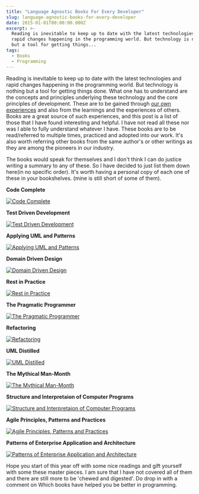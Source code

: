 ```yaml
---
title: "Language Agnostic Books For Every Developer"
slug: language-agnostic-books-for-every-developer
date: 2015-01-01T00:00:00.000Z
excerpt: >-
  Reading is inevitable to keep up to date with the latest technologies and
  rapid changes happening in the programming world. But technology is nothing
  but a tool for getting things...
tags:
  - Books
  - Programming
---
```

Reading is inevitable to keep up to date with the latest technologies and rapid changes happening in the programming world. But technology is nothing but a tool for getting things done. What one has to understand are the concepts and principles underlying these technology and the core principles of development. These are to be gained through [our own experiences](/blog/an-enterprise-it-project-experience/) and also from the learnings and the experiences of others. Books are a great source of such experiences, and this post is a list of those that I have found interesting and helpful. I have not read all these nor was I able to fully understand whatever I have. These books are to be read/referred to multiple times, practiced and adopted into our work. It's also worth referring other books from the same author's or other writings as they are among the pioneers in our industry.

The books would speak for themselves and I don't think I can do justice writing a summary to any of these. So I have decided to just list them down here(in no specific order). It's worth having a personal copy of each one of these in your bookshelves. (mine is still short of some of them).

**Code Complete**

[![Code Complete](/images/books_codecomplete.jpg)](http://www.amazon.com/gp/product/0735619670/ref=as_li_tl?ie=UTF8&camp=1789&creative=390957&creativeASIN=0735619670&linkCode=as2&tag=rahulpnath-20&linkId=6EBVFQ44LVCQC3VW)

**Test Driven Development**

[![Test Driven Development](/images/books_tdd.jpg)](http://www.amazon.com/gp/product/0321146530/ref=as_li_tl?ie=UTF8&camp=1789&creative=390957&creativeASIN=0321146530&linkCode=as2&tag=rahulpnath-20&linkId=UFKBUSTB43PNRS76)

**Applying UML and Patterns**

[![Applying UML and Patterns](/images/books_applyinguml.jpeg)](http://www.amazon.com/gp/product/0131489062/ref=as_li_tl?ie=UTF8&camp=1789&creative=390957&creativeASIN=0131489062&linkCode=as2&tag=rahulpnath-20&linkId=2IKSKNFHUIXAC3V4)

**Domain Driven Design**

[![Domain Driven Design](/images/books_ddd.jpg)](http://www.amazon.com/gp/product/0321125215/ref=as_li_tl?ie=UTF8&camp=1789&creative=390957&creativeASIN=0321125215&linkCode=as2&tag=rahulpnath-20&linkId=LGNNMURUNPIQJ22Q)

**Rest in Practice**

[![Rest in Practice](/images/books_restinpractice.jpg)](http://www.amazon.com/gp/product/0596805829/ref=as_li_tl?ie=UTF8&camp=1789&creative=390957&creativeASIN=0596805829&linkCode=as2&tag=rahulpnath-20&linkId=BAC6OAIRWSGB4ZBB)

**The Pragmatic Programmer**

[![The Pragmatic Programmer](/images/books_pragmaticprogrammer.jpg)](http://www.amazon.com/gp/product/020161622X/ref=as_li_tl?ie=UTF8&camp=1789&creative=390957&creativeASIN=020161622X&linkCode=as2&tag=rahulpnath-20&linkId=I6W7QKVDPXSBR37P)

**Refactoring**

[![Refactoring](/images/books_refactoring.jpg)](http://www.amazon.com/gp/product/0201485672/ref=as_li_tl?ie=UTF8&camp=1789&creative=390957&creativeASIN=0201485672&linkCode=as2&tag=rahulpnath-20&linkId=VPJIMQDT3AENNVY6)

**UML Distilled**

[![UML Distilled](/images/books_umldistilled.jpg)](http://www.amazon.com/gp/product/0321193687/ref=as_li_tl?ie=UTF8&camp=1789&creative=390957&creativeASIN=0321193687&linkCode=as2&tag=rahulpnath-20&linkId=HXUV2APJ7YOHRIZY)

**The Mythical Man-Month**

[![The Mythical Man-Month](/images/books_mythicalmanmonth.jpg)](http://www.amazon.com/gp/product/0201835959/ref=as_li_tl?ie=UTF8&camp=1789&creative=390957&creativeASIN=0201835959&linkCode=as2&tag=rahulpnath-20&linkId=HKH5I6Q3Y6IYSCI5)

**Structure and Interpretaion of Computer Programs**

[![Structure and Interpretaion of Computer Programs](/images/books_sicp.jpg)](http://www.amazon.com/gp/product/0262510871/ref=as_li_tl?ie=UTF8&camp=1789&creative=390957&creativeASIN=0262510871&linkCode=as2&tag=rahulpnath-20&linkId=7YASXOZAUG7JDUDI)

**Agile Principles, Patterns and Practices**

[![Agile Principles, Patterns and Practices](/images/books_agilepatterns.jpg)](http://www.amazon.com/gp/product/0131857258/ref=as_li_tl?ie=UTF8&camp=1789&creative=390957&creativeASIN=0131857258&linkCode=as2&tag=rahulpnath-20&linkId=SQ27A44S24WSXQK4)

**Patterns of Enterprise Application and Architecture**

[![Patterns of Enterprise Application and Architecture](/images/books_poeaa.jpg)](http://www.amazon.com/gp/product/0321127420/ref=as_li_tl?ie=UTF8&camp=1789&creative=390957&creativeASIN=0321127420&linkCode=as2&tag=rahulpnath-20&linkId=UR5IBEFV64BK5FYG)

Hope you start of this year off with some nice readings and gift yourself with some these master pieces. I am sure that I have not covered all of them and there are still more to be 'chewed and digested'. Do drop in with a comment on Which books have helped you be better in programming.
